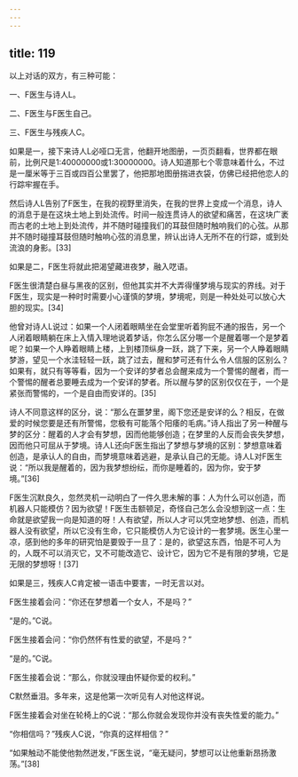 ```yaml
---
---
---
```

title: 119
---



以上对话的双方，有三种可能：

一、F医生与诗人L。

二、F医生与F医生自己。

三、F医生与残疾人C。

如果是一，接下来诗人L必哑口无言，他翻开地图册，一页页翻看，世界都在眼前，比例尺是1∶40000000或1∶30000000。诗人知道那七个零意味着什么，不过是一厘米等于三百或四百公里罢了，他把那地图册揣进衣袋，仿佛已经把他恋人的行踪牢握在手。

然后诗人L告别了F医生，在我的视野里消失，在我的世界上变成一个消息，诗人的消息于是在这块土地上到处流传。时间一般连贯诗人的欲望和痛苦，在这块广袤而古老的土地上到处流传，并不随时碰撞我们的耳鼓但随时触响我们的心弦。从那并不随时碰撞耳鼓但随时触响心弦的消息里，辨认出诗人无所不在的行踪，或到处流浪的身影。[33]

如果是二，F医生将就此把渴望藏进夜梦，融入呓语。

F医生很清楚白昼与黑夜的区别，但他其实并不大弄得懂梦境与现实的界线。对于F医生，现实是一种时时需要小心谨慎的梦境，梦境呢，则是一种处处可以放心大胆的现实。[34]

他曾对诗人L说过：如果一个人闭着眼睛坐在会堂里听着狗屁不通的报告，另一个人闭着眼睛躺在床上入情入理地说着梦话，你怎么区分哪一个是醒着哪一个是梦着呢？如果一个人睁着眼睛上楼，上到楼顶纵身一跃，跳了下来，另一个人睁着眼睛梦游，望见一个水洼轻轻一跃，跳了过去，醒和梦可还有什么令人信服的区别么？如果有，就只有等等看，因为一个安详的梦者总会醒来成为一个警惕的醒者，而一个警惕的醒者总要睡去成为一个安详的梦者。所以醒与梦的区别仅仅在于，一个是紧张而警惕的，一个是自由而安详的。[35]

诗人不同意这样的区分，说：“那么在噩梦里，阁下您还是安详的么？相反，在做爱的时候您要是还有所警惕，您极有可能落个阳痿的毛病。”诗人指出了另一种醒与梦的区分：醒着的人才会有梦想，因而他能够创造；在梦里的人反而会丧失梦想，因而他只可屈从于梦境。诗人L还向F医生指出了梦想与梦境的区别：梦想意味着创造，是承认人的自由，而梦境意味着逃避，是承认自己的无能。诗人L对F医生说：“所以我是醒着的，因为我梦想纷纭，而你是睡着的，因为你，安于梦境。”[36]

F医生沉默良久，忽然灵机一动明白了一件久思未解的事：人为什么可以创造，而机器人只能模仿？因为欲望！F医生击额顿足，奇怪自己怎么会没想到这一点：生命就是欲望我一向是知道的呀！人有欲望，所以人才可以凭空地梦想、创造，而机器人没有欲望，所以它没有生命，它只能模仿人为它设计的一套梦境。医生心里一凉，感到他的多年的研究怕是要毁于一旦了：是的，欲望这东西，怕是不可人为的，人既不可以消灭它，又不可能改造它、设计它，因为它不是有限的梦境，它是无限的梦想呀！[37]

如果是三，残疾人C肯定被一语击中要害，一时无言以对。

F医生接着会问：“你还在梦想着一个女人，不是吗？”

“是的。”C说。

F医生接着会问：“你仍然怀有性爱的欲望，不是吗？”

“是的。”C说。

F医生接着会说：“那么，你就没理由怀疑你爱的权利。”

C默然垂泪。多年来，这是他第一次听见有人对他这样说。

F医生接着会对坐在轮椅上的C说：“那么你就会发现你并没有丧失性爱的能力。”

“你相信吗？”残疾人C说，“你真的这样相信？”

“如果触动不能使他勃然迸发，”F医生说，“毫无疑问，梦想可以让他重新昂扬激荡。”[38]